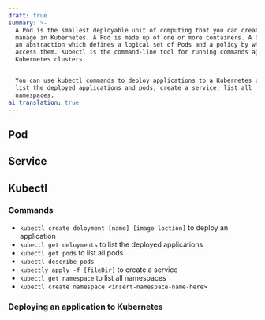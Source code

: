 ```yaml
---
draft: true
summary: >-
  A Pod is the smallest deployable unit of computing that you can create and
  manage in Kubernetes. A Pod is made up of one or more containers. A Service is
  an abstraction which defines a logical set of Pods and a policy by which to
  access them. Kubectl is the command-line tool for running commands against
  Kubernetes clusters.


  You can use kubectl commands to deploy applications to a Kubernetes cluster,
  list the deployed applications and pods, create a service, list all
  namespaces.
ai_translation: true
---
```


## Pod

## Service

## Kubectl

### Commands

- `kubectl create deloyment [name] [image loction]` to deploy an application
- `kubectl get deloyments` to list the deployed applications
- `kubectl get pods` to list all pods
- `kubectl describe pods`
- `kubectly apply -f [fileDir]` to create a service
- `kubectl get namespace` to list all namespaces
- `kubectl create namespace <insert-namespace-name-here>`

### Deploying an application to Kubernetes

  
